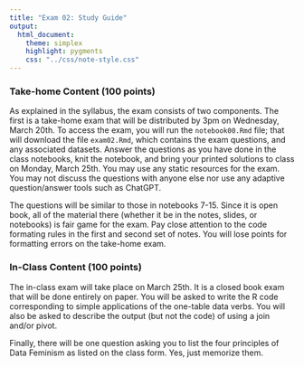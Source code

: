 ```yaml
---
title: "Exam 02: Study Guide"
output:
  html_document:
    theme: simplex
    highlight: pygments
    css: "../css/note-style.css"
---
```


### Take-home Content (100 points)

As explained in the syllabus, the exam consists of two components. The
first is a take-home exam that will be distributed by 3pm on Wednesday,
March 20th. To access the exam, you will run the `notebook00.Rmd`
file; that will download the file `exam02.Rmd`, which contains the 
exam questions, and any associated datasets. Answer the questions as 
you have done in the class notebooks, knit the notebook, and bring 
your printed solutions to class on Monday, March 25th. You
may use any static resources for the exam. You may not discuss the
questions with anyone else nor use any adaptive question/answer 
tools such as ChatGPT.

The questions will be similar to those in notebooks 7-15. Since it
is open book, all of the material there (whether it be in the notes,
slides, or notebooks) is fair game for the exam. Pay close
attention to the code formating rules in the first and second set of
notes. You will lose points for formatting errors on the take-home exam. 

### In-Class Content (100 points)

The in-class exam will take place on March 25th. It is a closed
book exam that will be done entirely on paper. You will be asked
to write the R code corresponding to simple applications of the
one-table data verbs. You will also be asked to describe the output
(but not the code) of using a join and/or pivot.

Finally, there will be one question asking you to list the four
principles of Data Feminism as listed on the class form. Yes, just 
memorize them.